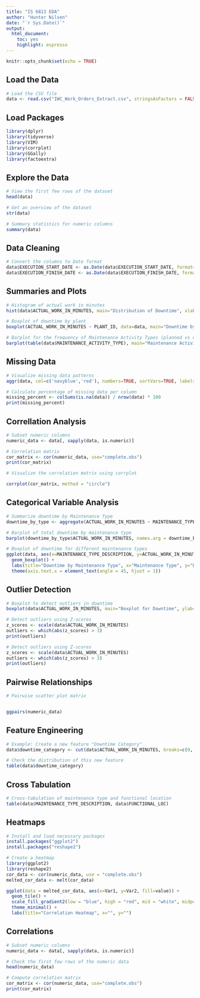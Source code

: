 ---
title: "IS 6813 EDA"
author: "Hunter Nilsen"
date: "`r Sys.Date()`"
output: 
  html_document: 
    toc: yes
    highlight: espresso
---

```{r setup, include=FALSE}
knitr::opts_chunk$set(echo = TRUE)
```

## Load the Data

```{r}
# Load the CSV file
data <- read.csv("IWC_Work_Orders_Extract.csv", stringsAsFactors = FALSE)
```

## Load Packages

```{r}
library(dplyr)
library(tidyverse)
library(VIM)
library(corrplot)
library(GGally)
library(factoextra)
```

## Explore the Data

```{r}
# View the first few rows of the dataset
head(data)

# Get an overview of the dataset
str(data)

# Summary statistics for numeric columns
summary(data)
```

## Data Cleaning

```{r}
# Convert the columns to Date format
data$EXECUTION_START_DATE <- as.Date(data$EXECUTION_START_DATE, format="%m/%d/%Y")
data$EXECUTION_FINISH_DATE <- as.Date(data$EXECUTION_FINISH_DATE, format="%m/%d/%Y")
```

## Summaries and Plots

```{r}
# Histogram of actual work in minutes
hist(data$ACTUAL_WORK_IN_MINUTES, main="Distribution of Downtime", xlab="Downtime (minutes)", breaks=20)
```

```{r}
# Boxplot of downtime by plant
boxplot(ACTUAL_WORK_IN_MINUTES ~ PLANT_ID, data=data, main="Downtime by Plant", xlab="Plant", ylab="Downtime (minutes)")
```

```{r}
# Barplot for the frequency of Maintenance Activity Types (planned vs unplanned)
barplot(table(data$MAINTENANCE_ACTIVITY_TYPE), main="Maintenance Activity Type", ylab="Frequency", xlab="Type")
```

## Missing Data

```{r}
# Visualize missing data patterns
aggr(data, col=c('navyblue','red'), numbers=TRUE, sortVars=TRUE, labels=names(data), cex.axis=.7, gap=3, ylab=c("Missing data","Pattern"))
```

```{r}
# Calculate percentage of missing data per column
missing_percent <- colSums(is.na(data)) / nrow(data) * 100
print(missing_percent)
```

## Correllation Analysis

```{r}
# Subset numeric columns
numeric_data <- data[, sapply(data, is.numeric)]

# Correlation matrix
cor_matrix <- cor(numeric_data, use="complete.obs")
print(cor_matrix)

# Visualize the correlation matrix using corrplot

corrplot(cor_matrix, method = "circle")
```

## Categorical Variable Analysis

```{r}
# Summarize downtime by Maintenance Type
downtime_by_type <- aggregate(ACTUAL_WORK_IN_MINUTES ~ MAINTENANCE_TYPE_DESCRIPTION, data, sum)

# Barplot of total downtime by maintenance type
barplot(downtime_by_type$ACTUAL_WORK_IN_MINUTES, names.arg = downtime_by_type$MAINTENANCE_TYPE_DESCRIPTION, las=2, main="Downtime by Maintenance Type", ylab="Downtime (Minutes)")
```

```{r}
# Boxplot of downtime for different maintenance types
ggplot(data, aes(x=MAINTENANCE_TYPE_DESCRIPTION, y=ACTUAL_WORK_IN_MINUTES)) +
  geom_boxplot() +
  labs(title="Downtime by Maintenance Type", x="Maintenance Type", y="Downtime (Minutes)") +
  theme(axis.text.x = element_text(angle = 45, hjust = 1))
```

## Outlier Detection

```{r}
# Boxplot to detect outliers in downtime
boxplot(data$ACTUAL_WORK_IN_MINUTES, main="Boxplot for Downtime", ylab="Downtime (Minutes)")
```

```{r}
# Detect outliers using Z-scores
z_scores <- scale(data$ACTUAL_WORK_IN_MINUTES)
outliers <- which(abs(z_scores) > 3)
print(outliers)
```

```{r}
# Detect outliers using Z-scores
z_scores <- scale(data$ACTUAL_WORK_IN_MINUTES)
outliers <- which(abs(z_scores) > 3)
print(outliers)
```

## Pairwise Relationships

```{r}
# Pairwise scatter plot matrix


ggpairs(numeric_data)
```

## Feature Engineering

```{r}
# Example: Create a new feature "Downtime Category"
data$downtime_category <- cut(data$ACTUAL_WORK_IN_MINUTES, breaks=c(0, 60, 120, 180, Inf), labels=c("Short", "Medium", "Long", "Very Long"))

# Check the distribution of this new feature
table(data$downtime_category)
```

## Cross Tabulation

```{r}
# Cross-tabulation of maintenance type and functional location
table(data$MAINTENANCE_TYPE_DESCRIPTION, data$FUNCTIONAL_LOC)
```

## Heatmaps

```{r}
# Install and load necessary packages
install.packages("ggplot2")
install.packages("reshape2")

# Create a heatmap
library(ggplot2)
library(reshape2)
cor_data <- cor(numeric_data, use = "complete.obs")
melted_cor_data <- melt(cor_data)

ggplot(data = melted_cor_data, aes(x=Var1, y=Var2, fill=value)) + 
  geom_tile() +
  scale_fill_gradient2(low = "blue", high = "red", mid = "white", midpoint = 0, limit = c(-1,1), space = "Lab", name="Correlation") +
  theme_minimal() +
  labs(title="Correlation Heatmap", x="", y="")
```

## Correlations

```{r}
# Subset numeric columns
numeric_data <- data[, sapply(data, is.numeric)]

# Check the first few rows of the numeric data
head(numeric_data)
```

```{r}
# Compute correlation matrix
cor_matrix <- cor(numeric_data, use="complete.obs")
print(cor_matrix)
```

